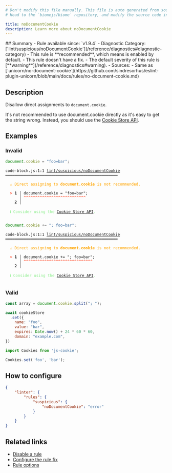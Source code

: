 ```yaml
---
# Don't modify this file manually. This file is auto generated from source, and you will lose your changes next time the website is built.
# Head to the `biomejs/biome` repository, and modify the source code in there.

title: noDocumentCookie
description: Learn more about noDocumentCookie
---
```


<Tabs>
<TabItem label="JavaScript (and super languages)" icon="seti:javascript">
## Summary
- Rule available since: `v1.9.4`
- Diagnostic Category: [`lint/suspicious/noDocumentCookie`](/reference/diagnostics#diagnostic-category)
- This rule is **recommended**, which means is enabled by default.
- This rule doesn't have a fix.
- The default severity of this rule is [**warning**](/reference/diagnostics#warning).
- Sources: 
  - Same as [`unicorn/no-document-cookie`](https://github.com/sindresorhus/eslint-plugin-unicorn/blob/main/docs/rules/no-document-cookie.md)

## Description
Disallow direct assignments to `document.cookie`.

It's not recommended to use document.cookie directly as it's easy to get the string wrong.
Instead, you should use the [Cookie Store API](https://developer.mozilla.org/en-US/docs/Web/API/CookieStore).

## Examples

### Invalid

```js
document.cookie = "foo=bar";
```

<pre class="language-text"><code class="language-text">code-block.js:1:1 <a href="https://biomejs.dev/linter/rules/no-document-cookie">lint/suspicious/noDocumentCookie</a> ━━━━━━━━━━━━━━━━━━━━━━━━━━━━━━━━━━━━━━━━━━━━━━━━━<br /><br />  <strong><span style="color: Orange;">⚠</span></strong> <span style="color: Orange;">Direct assigning to </span><span style="color: Orange;"><strong>document.cookie</strong></span><span style="color: Orange;"> is not recommended.</span><br />  <br />  <strong><span style="color: Tomato;">&gt;</span></strong> <strong>1 │ </strong>document.cookie = &quot;foo=bar&quot;;<br />   <strong>   │ </strong><strong><span style="color: Tomato;">^</span></strong><strong><span style="color: Tomato;">^</span></strong><strong><span style="color: Tomato;">^</span></strong><strong><span style="color: Tomato;">^</span></strong><strong><span style="color: Tomato;">^</span></strong><strong><span style="color: Tomato;">^</span></strong><strong><span style="color: Tomato;">^</span></strong><strong><span style="color: Tomato;">^</span></strong><strong><span style="color: Tomato;">^</span></strong><strong><span style="color: Tomato;">^</span></strong><strong><span style="color: Tomato;">^</span></strong><strong><span style="color: Tomato;">^</span></strong><strong><span style="color: Tomato;">^</span></strong><strong><span style="color: Tomato;">^</span></strong><strong><span style="color: Tomato;">^</span></strong><strong><span style="color: Tomato;">^</span></strong><strong><span style="color: Tomato;">^</span></strong><strong><span style="color: Tomato;">^</span></strong><strong><span style="color: Tomato;">^</span></strong><strong><span style="color: Tomato;">^</span></strong><strong><span style="color: Tomato;">^</span></strong><strong><span style="color: Tomato;">^</span></strong><strong><span style="color: Tomato;">^</span></strong><strong><span style="color: Tomato;">^</span></strong><strong><span style="color: Tomato;">^</span></strong><strong><span style="color: Tomato;">^</span></strong><strong><span style="color: Tomato;">^</span></strong><br />    <strong>2 │ </strong><br />  <br />  <strong><span style="color: lightgreen;">ℹ</span></strong> <span style="color: lightgreen;">Consider using the </span><span style="color: lightgreen;"><a href="https://developer.mozilla.org/en-US/docs/Web/API/CookieStore">Cookie Store API</a></span><span style="color: lightgreen;">.</span><br />  <br /></code></pre>

```js
document.cookie += "; foo=bar";
```

<pre class="language-text"><code class="language-text">code-block.js:1:1 <a href="https://biomejs.dev/linter/rules/no-document-cookie">lint/suspicious/noDocumentCookie</a> ━━━━━━━━━━━━━━━━━━━━━━━━━━━━━━━━━━━━━━━━━━━━━━━━━<br /><br />  <strong><span style="color: Orange;">⚠</span></strong> <span style="color: Orange;">Direct assigning to </span><span style="color: Orange;"><strong>document.cookie</strong></span><span style="color: Orange;"> is not recommended.</span><br />  <br />  <strong><span style="color: Tomato;">&gt;</span></strong> <strong>1 │ </strong>document.cookie += &quot;; foo=bar&quot;;<br />   <strong>   │ </strong><strong><span style="color: Tomato;">^</span></strong><strong><span style="color: Tomato;">^</span></strong><strong><span style="color: Tomato;">^</span></strong><strong><span style="color: Tomato;">^</span></strong><strong><span style="color: Tomato;">^</span></strong><strong><span style="color: Tomato;">^</span></strong><strong><span style="color: Tomato;">^</span></strong><strong><span style="color: Tomato;">^</span></strong><strong><span style="color: Tomato;">^</span></strong><strong><span style="color: Tomato;">^</span></strong><strong><span style="color: Tomato;">^</span></strong><strong><span style="color: Tomato;">^</span></strong><strong><span style="color: Tomato;">^</span></strong><strong><span style="color: Tomato;">^</span></strong><strong><span style="color: Tomato;">^</span></strong><strong><span style="color: Tomato;">^</span></strong><strong><span style="color: Tomato;">^</span></strong><strong><span style="color: Tomato;">^</span></strong><strong><span style="color: Tomato;">^</span></strong><strong><span style="color: Tomato;">^</span></strong><strong><span style="color: Tomato;">^</span></strong><strong><span style="color: Tomato;">^</span></strong><strong><span style="color: Tomato;">^</span></strong><strong><span style="color: Tomato;">^</span></strong><strong><span style="color: Tomato;">^</span></strong><strong><span style="color: Tomato;">^</span></strong><strong><span style="color: Tomato;">^</span></strong><strong><span style="color: Tomato;">^</span></strong><strong><span style="color: Tomato;">^</span></strong><strong><span style="color: Tomato;">^</span></strong><br />    <strong>2 │ </strong><br />  <br />  <strong><span style="color: lightgreen;">ℹ</span></strong> <span style="color: lightgreen;">Consider using the </span><span style="color: lightgreen;"><a href="https://developer.mozilla.org/en-US/docs/Web/API/CookieStore">Cookie Store API</a></span><span style="color: lightgreen;">.</span><br />  <br /></code></pre>

### Valid

```js
const array = document.cookie.split("; ");
```

```js
await cookieStore
  .set({
    name: "foo",
    value: "bar",
    expires: Date.now() + 24 * 60 * 60,
    domain: "example.com",
})
```

```js
import Cookies from 'js-cookie';

Cookies.set('foo', 'bar');
```

## How to configure
```json title="biome.json"
{
	"linter": {
		"rules": {
			"suspicious": {
				"noDocumentCookie": "error"
			}
		}
	}
}

```
## Related links

- [Disable a rule](/linter/#disable-a-rule)
- [Configure the rule fix](/linter#configure-the-rule-fix)
- [Rule options](/linter/#rule-options)

</TabItem>
</Tabs>

